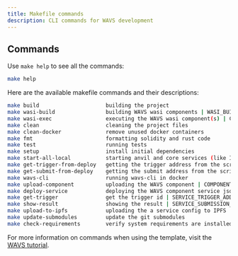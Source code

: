 ```yaml
---
title: Makefile commands
description: CLI commands for WAVS development
---
```

<!--docsignore
docsignore-->

## Commands

Use `make help` to see all the commands:

```bash
make help
```

Here are the available makefile commands and their descriptions:

```bash
make build                     building the project
make wasi-build                building WAVS wasi components | WASI_BUILD_DIR
make wasi-exec                 executing the WAVS wasi component(s) | COMPONENT_FILENAME, COIN_MARKET_CAP_ID
make clean                     cleaning the project files
make clean-docker              remove unused docker containers
make fmt                       formatting solidity and rust code
make test                      running tests
make setup                     install initial dependencies
make start-all-local           starting anvil and core services (like IPFS for example)
make get-trigger-from-deploy   getting the trigger address from the script deploy
make get-submit-from-deploy    getting the submit address from the script deploy
make wavs-cli                  running wavs-cli in docker
make upload-component          uploading the WAVS component | COMPONENT_FILENAME, WAVS_ENDPOINT
make deploy-service            deploying the WAVS component service json | SERVICE_URL, CREDENTIAL, WAVS_ENDPOINT
make get-trigger               get the trigger id | SERVICE_TRIGGER_ADDR, RPC_URL
make show-result               showing the result | SERVICE_SUBMISSION_ADDR, TRIGGER_ID, RPC_URL
make upload-to-ipfs            uploading the a service config to IPFS | SERVICE_FILE, [PINATA_API_KEY]
make update-submodules         update the git submodules
make check-requirements        verify system requirements are installed
```

For more information on commands when using the template, visit the [WAVS tutorial](/tutorial/1-overview).
